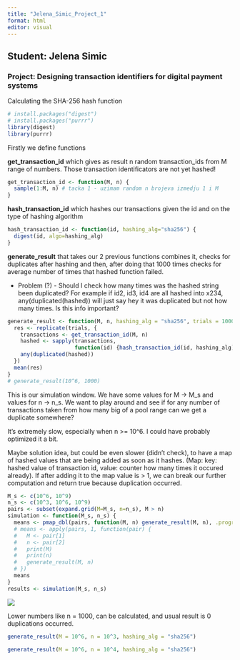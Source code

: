 ```yaml
---
title: "Jelena_Simic_Project_1"
format: html
editor: visual
---
```


## Student: Jelena Simic

### Project: Designing transaction identifiers for digital payment systems

Calculating the SHA-256 hash function

```r
# install.packages("digest")
# install.packages("purrr")
library(digest)
library(purrr)
```

Firstly we define functions

**get_transaction_id** which gives as result n random transaction_ids from M range of numbers. Those transaction identificators are not yet hashed!

```r
get_transaction_id <- function(M, n) {
  sample(1:M, n) # tacka 1 - uzimam random n brojeva izmedju 1 i M 
}
```

**hash_transaction_id** which hashes our transactions given the id and on the type of hashing algorithm

```r
hash_transaction_id <- function(id, hashing_alg="sha256") {
  digest(id, algo=hashing_alg)
}
```

**generate_result** that takes our 2 previous functions combines it, checks for duplicates after hashing and then, after doing that 1000 times checks for average number of times that hashed function failed.

-   Problem (?) - Should I check how many times was the hashed string been duplicated? For example if id2, id3, id4 are all hashed into x234, any(duplicated(hashed)) will just say hey it was duplicated but not how many times. Is this info important?

```r
generate_result <- function(M, n, hashing_alg = "sha256", trials = 1000) {
  res <- replicate(trials, {
    transactions <- get_transaction_id(M, n)
    hashed <- sapply(transactions, 
                     function(id) {hash_transaction_id(id, hashing_alg)})
    any(duplicated(hashed))
  })
  mean(res)
}
# generate_result(10^6, 1000)
```

This is our simulation window. We have some values for M -\> M_s and values for n -\> n_s. We want to play around and see if for any number of transactions taken from how many big of a pool range can we get a duplicate somewhere?

It's extremely slow, especially when n \>= 10\^6. I could have probably optimized it a bit.

Maybe solution idea, but could be even slower (didn't check), to have a map of hashed values that are being added as soon as it hashes. (Map: key: hashed value of transaction id, value: counter how many times it occured already). If after adding it to the map value is \> 1, we can break our further computation and return true because duplication occurred.

```r
M_s <- c(10^6, 10^9)
n_s <- c(10^3, 10^6, 10^9)
pairs <- subset(expand.grid(M=M_s, n=n_s), M > n)
simulation <- function(M_s, n_s) {
  means <- pmap_dbl(pairs, function(M, n) generate_result(M, n), .progress=TRUE)
  # means <- apply(pairs, 1, function(pair) {
  #   M <- pair[1]
  #   n <- pair[2]
  #   print(M)
  #   print(n)
  #   generate_result(M, n)
  # })
  means
}
results <- simulation(M_s, n_s)
```

![](images/paste-0A3F24FC.png)

Lower numbers like n = 1000, can be calculated, and usual result is 0 duplications occurred.

```r

generate_result(M = 10^6, n = 10^3, hashing_alg = "sha256")
```

```r

generate_result(M = 10^6, n = 10^4, hashing_alg = "sha256")
```
